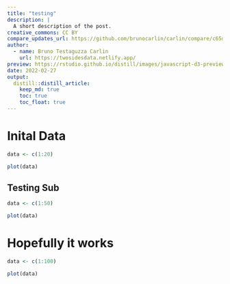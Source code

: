 ```yaml
---
title: "testing"
description: |
  A short description of the post.
creative_commons: CC BY
compare_updates_url: https://github.com/brunocarlin/carlin/compare/c65d5030f89a3bee40ad0cf8094d584b7a3da43a...main
author:
  - name: Bruno Testaguzza Carlin
    url: https://twosidesdata.netlify.app/
preview: https://rstudio.github.io/distill/images/javascript-d3-preview.png
date: 2022-02-27
output:
  distill::distill_article:
    keep_md: true
    toc: true
    toc_float: true
---
```



# Inital Data



```r
data <- c(1:20)
```

```r
plot(data)
```


## Testing Sub


```r
data <- c(1:50)
```

```r
plot(data)
```


# Hopefully it works


```r
data <- c(1:100)
```

```r
plot(data)
```

